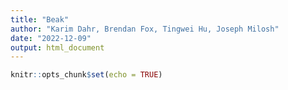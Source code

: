 ```yaml
---
title: "Beak"
author: "Karim Dahr, Brendan Fox, Tingwei Hu, Joseph Milosh"
date: "2022-12-09"
output: html_document
---
```


```r
knitr::opts_chunk$set(echo = TRUE)
```
